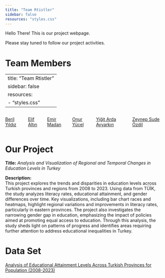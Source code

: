 ```yaml
---
title: "Team Rtistler"
sidebar: false
resources: "styles.css"
---
```


::: center-text
Hello There! This is our project webpage.
:::

::: center-text
Please stay tuned to follow our project activities.
:::

# Team Members

---
title: "Team Rtistler"
sidebar: false
resources:
  - "styles.css"
---

::::::::: {style="display: flex; justify-content: space-around; gap: 20px;"}
::: custom-box
<a href="https://emu-hacettepe-analytics.github.io/emu430-fall2024-berilyldz/">Beril Yıldız</a>
:::

::: custom-box
<a href="https://emu-hacettepe-analytics.github.io/emu430-fall2024-elifaltin/">Elif Altın</a>
:::

::: custom-box
<a href="https://emu-hacettepe-analytics.github.io/emu430-fall2024-emirmadan/">Emir Madan</a>
:::

::: custom-box
<a href="https://emu-hacettepe-analytics.github.io/emu430-fall2024-onurluyuceel/">Onur Yücel</a>
:::

::: custom-box
<a href="https://emu-hacettepe-analytics.github.io/emu430-fall2024-ardaayyarkin/">Yiğit Arda Ayyarkın</a>
:::

::: custom-box
<a href="https://emu-hacettepe-analytics.github.io/emu430-fall2024-sudeozdil/">Zeynep Sude Özdil</a>
:::
:::::::::

# Our Project

::: center-text
**Title:** *Analysis and Visualization of Regional and Temporal Changes in Education Levels in Turkey*

**Description:**\
This project explores the trends and disparities in education levels across Turkish provinces and regions from 2008 to 2023. Using data from TÜİK, the study analyzes literacy rates, educational attainment, and gender differences over time. Key visualizations, including bar chart races and heatmaps, highlight regional variations and improvements in literacy rates, particularly in eastern provinces. The project also investigates the narrowing gender gap in education, emphasizing the impact of policies aimed at promoting equal access to education. Through this analysis, the study sheds light on patterns of progress and identifies areas requiring further attention to address educational inequalities in Turkey.
:::

# Data Set

::: center-text
[Analysis of Educational Attainment Levels Across Turkish Provinces for Population (2008-2023)](egitim.xls)
:::
